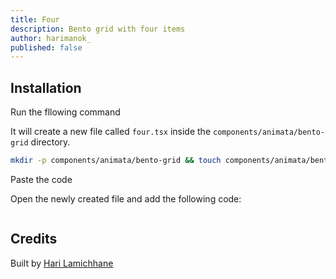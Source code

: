 ```yaml
---
title: Four
description: Bento grid with four items
author: harimanok_
published: false
---
```


<ComponentPreview name="bento-grid-four--docs" />

## Installation

<Steps>
<Step>Run the fllowing command</Step>

It will create a new file called `four.tsx` inside the `components/animata/bento-grid` directory.

```bash
mkdir -p components/animata/bento-grid && touch components/animata/bento-grid/four.tsx
```

<Step>Paste the code</Step>

Open the newly created file and add the following code:

```jsx file=<rootDir>/animata/bento-grid/four.tsx

```

</Steps>

## Credits

Built by [Hari Lamichhane](https://github.com/hari)
